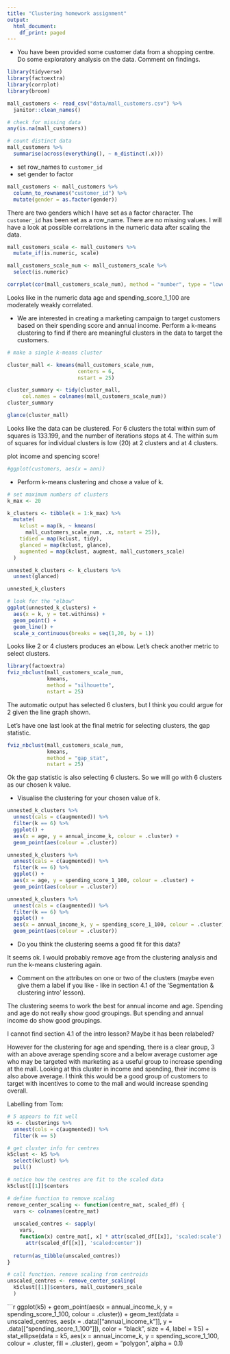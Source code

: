 ```yaml
---
title: "Clustering homework assignment"
output:
  html_document:
    df_print: paged
---
```


* You have been provided some customer data from a shopping centre. Do some exploratory analysis on the data. Comment on findings. 

```r
library(tidyverse)
library(factoextra)
library(corrplot)
library(broom)
```

```r
mall_customers <- read_csv("data/mall_customers.csv") %>% 
  janitor::clean_names()
```

```r
# check for missing data
any(is.na(mall_customers))

# count distinct data
mall_customers %>% 
  summarise(across(everything(), ~ n_distinct(.x)))
```
* set row_names to `customer_id`
* set gender to factor

```r
mall_customers <- mall_customers %>% 
  column_to_rownames("customer_id") %>%
  mutate(gender = as.factor(gender))
```

There are two genders which I have set as a factor character. The `customer_id` has been set as a row_name. There are no missing values. I will have a look at possible correlations in the numeric data after scaling the data.

```r
mall_customers_scale <- mall_customers %>% 
  mutate_if(is.numeric, scale)

mall_customers_scale_num <- mall_customers_scale %>% 
  select(is.numeric)

corrplot(cor(mall_customers_scale_num), method = "number", type = "lower")
```
Looks like in the numeric data age and spending_score_1_100 are moderately weakly correlated.

* We are interested in creating a marketing campaign to target customers based on their spending score and annual income. Perform a k-means clustering to find if there are meaningful clusters in the data to target the customers. 

```r
# make a single k-means cluster

cluster_mall <- kmeans(mall_customers_scale_num,
                       centers = 6,
                       nstart = 25)

cluster_summary <- tidy(cluster_mall,
     col.names = colnames(mall_customers_scale_num))
cluster_summary

glance(cluster_mall)
```
Looks like the data can be clustered. For 6 clusters the total within sum of squares is 133.199, and the number of iterations stops at 4. The within sum of squares for individual clusters is low (20) at 2 clusters and at 4 clusters.

plot income and spencing score!

```r
#ggplot(customers, aes(x = ann))
```


* Perform k-means clustering and chose a value of k.

```r
# set maximum numbers of clusters
k_max <- 20

k_clusters <- tibble(k = 1:k_max) %>%
  mutate(
    kclust = map(k, ~ kmeans(
      mall_customers_scale_num, .x, nstart = 25)),
    tidied = map(kclust, tidy),
    glanced = map(kclust, glance),
    augmented = map(kclust, augment, mall_customers_scale)
  )

unnested_k_clusters <- k_clusters %>% 
  unnest(glanced)

unnested_k_clusters
```
```r
# look for the "elbow"
ggplot(unnested_k_clusters) +
  aes(x = k, y = tot.withinss) +
  geom_point() +
  geom_line() +
  scale_x_continuous(breaks = seq(1,20, by = 1))
```

Looks like 2 or 4 clusters produces an elbow. Let's check another metric to select clusters.

```r
library(factoextra)
fviz_nbclust(mall_customers_scale_num,
             kmeans,
             method = "silhouette",
             nstart = 25)
```

The automatic output has selected 6 clusters, but I think you could argue for 2 given the line graph shown.

Let's have one last look at the final metric for selecting clusters, the gap statistic.

```r
fviz_nbclust(mall_customers_scale_num,
             kmeans,
             method = "gap_stat",
             nstart = 25)
```
Ok the gap statistic is also selecting 6 clusters. So we will go with 6 clusters as our chosen k value.

* Visualise the clustering for your chosen value of k.

```r
unnested_k_clusters %>% 
  unnest(cals = c(augmented)) %>% 
  filter(k == 6) %>% 
  ggplot() +
  aes(x = age, y = annual_income_k, colour = .cluster) +
  geom_point(aes(colour = .cluster))

unnested_k_clusters %>% 
  unnest(cals = c(augmented)) %>% 
  filter(k == 6) %>% 
  ggplot() +
  aes(x = age, y = spending_score_1_100, colour = .cluster) +
  geom_point(aes(colour = .cluster))

unnested_k_clusters %>% 
  unnest(cals = c(augmented)) %>% 
  filter(k == 6) %>% 
  ggplot() +
  aes(x = annual_income_k, y = spending_score_1_100, colour = .cluster) +
  geom_point(aes(colour = .cluster))
```

* Do you think the clustering seems a good fit for this data?

It seems ok. I would probably remove age from the clustering analysis and run the k-means clustering again.

* Comment on the attributes on one or two of the clusters (maybe even give them a label if you like - like in section 4.1 of the 'Segmentation & clustering intro' lesson).

The clustering seems to work the best for annual income and age.
Spending and age do not really show good groupings. But spending and annual income do show good groupings.

I cannot find section 4.1 of the intro lesson? Maybe it has been relabeled?

However for the clustering for age and spending, there is a clear group, 3 with an above average spending score and a below average customer age who may be targeted with marketing as a useful group to increase spending at the mall. Looking at this cluster in income and spending, their income is also above average. I think this would be a good group of customers to target with incentives to come to the mall and would increase spending overall.

Labelling from Tom:

```r
# 5 appears to fit well
k5 <- clusterings %>% 
  unnest(cols = c(augmented)) %>% 
  filter(k == 5)

# get cluster info for centres
k5clust <- k5 %>% 
  select(kclust) %>% 
  pull()
```


```r
# notice how the centres are fit to the scaled data
k5clust[[1]]$centers
```


```r
# define function to remove scaling
remove_center_scaling <- function(centre_mat, scaled_df) {
  vars <- colnames(centre_mat)
  
  unscaled_centres <- sapply(
    vars,
    function(x) centre_mat[, x] * attr(scaled_df[[x]], 'scaled:scale') +
      attr(scaled_df[[x]], 'scaled:center'))
  
  return(as_tibble(unscaled_centres))
}
```

```r
# call function. remove scaling from centroids
unscaled_centres <- remove_center_scaling(
  k5clust[[1]]$centers, mall_customers_scale
  )
```

```r
ggplot(k5) + 
  geom_point(aes(x = annual_income_k, y = spending_score_1_100,
                 colour = .cluster)) +
    geom_text(data = unscaled_centres,
              aes(x = .data[["annual_income_k"]],
                  y = .data[["spending_score_1_100"]]),
              color = "black", size = 4, label = 1:5) +
  stat_ellipse(data = k5,
               aes(x = annual_income_k, y = spending_score_1_100,
                   colour = .cluster, fill = .cluster),
               geom = "polygon", alpha = 0.1)